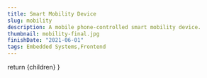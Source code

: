 ```yaml
---
title: Smart Mobility Device
slug: mobility
description: A mobile phone-controlled smart mobility device.
thumbnail: mobility-final.jpg
finishDate: "2021-06-01"
tags: Embedded Systems,Frontend
---
```



  return <PostLayout title="Smart Mobility Device" slug="mobility" description="A mobile phone-controlled smart mobility device." finishDate="2021-06-01" thumbnail="mobility-final.jpg">{children}</PostLayout>
}